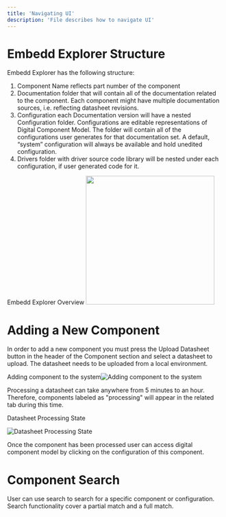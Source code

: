 ```yaml
---
title: 'Navigating UI'
description: 'File describes how to navigate UI'
---
```


# Embedd Explorer Structure

Embedd Explorer has the following structure:

1. Component Name  reflects part number of the component
2. Documentation  folder that will contain all of the documentation related to the component. Each component might have multiple documentation sources, i.e. reflecting datasheet revisions.
3. Configuration  each Documentation version will have a nested Configuration folder. Configurations are editable representations of Digital Component Model. The folder will contain all of the configurations user generates for that documentation set. A default, “system” configuration will always be available and hold unedited configuration.
4. Drivers  folder with driver source code library will be nested under each configuration, if user generated code for it.

Embedd Explorer Overview
<img width="300" src="../images/digital-component-model/embedd_explorer.png" />

# Adding a New Component

In order to add a new component you must press the Upload Datasheet button in the header of the Component section and select a datasheet to upload. The datasheet needs to be uploaded from a local environment.

Adding component to the system![Adding component to the system](../images/digital-component-model/upload_ds.png)

Processing a datasheet can take anywhere from 5 minutes to an hour. Therefore, components labeled as "processing" will appear in the related tab during this time.

Datasheet Processing State

![Datasheet Processing State](../images/digital-component-model/datasheet_p_state.png)

Onсe the component has been processed user can access digital component model by clicking on the configuration of this component.

# Component Search

User can use search to search for a specific component or configuration. Search functionality cover a partial match and a full match.

